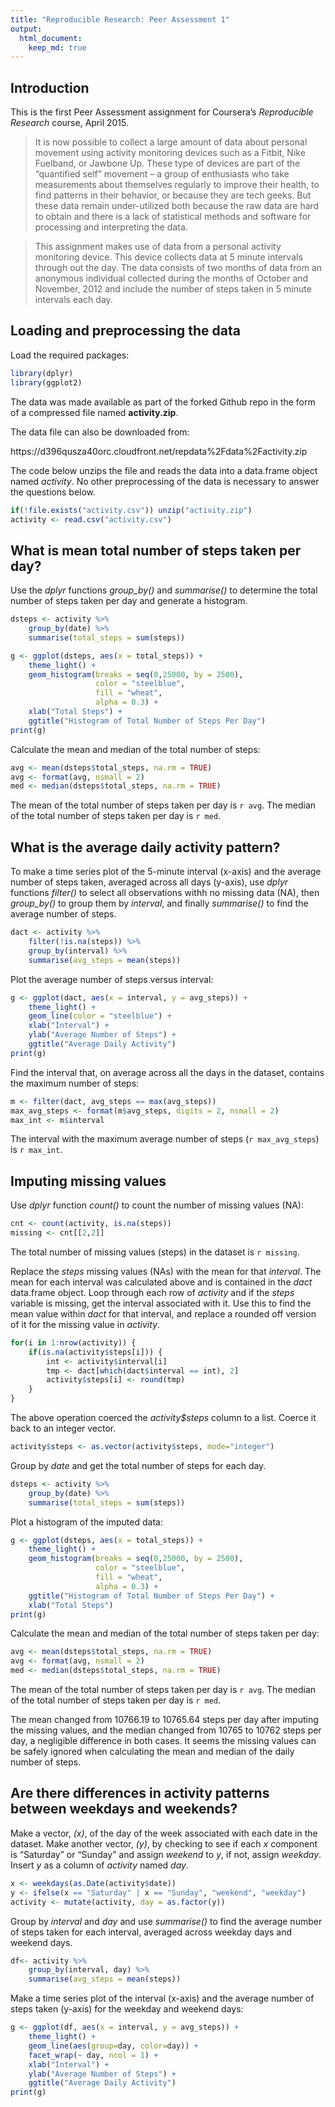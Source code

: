 ```yaml
---
title: "Reproducible Research: Peer Assessment 1"
output: 
  html_document:
    keep_md: true
---
```


## Introduction

This is the first Peer Assessment assignment for Coursera's *Reproducible
Research* course, April 2015.

> It is now possible to collect a large amount of data about personal movement using activity monitoring devices such as a Fitbit, Nike Fuelband, or Jawbone Up. These type of devices are part of the “quantified self” movement – a group of enthusiasts who take measurements about themselves regularly to improve their health, to find patterns in their behavior, or because they are tech geeks. But these data remain under-utilized both because the raw data are hard to obtain and there is a lack of statistical methods and software for processing and interpreting the data.

> This assignment makes use of data from a personal activity monitoring device. This device collects data at 5 minute intervals through out the day. The data consists of two months of data from an anonymous individual collected during the months of October and November, 2012 and include the number of steps taken in 5 minute intervals each day.

## Loading and preprocessing the data

Load the required packages:

```r
library(dplyr)
library(ggplot2)
```

The data was made available as part of the forked Github repo in the form of a
compressed file named **activity.zip**.

The data file can also be downloaded from:

https://d396qusza40orc.cloudfront.net/repdata%2Fdata%2Factivity.zip

The code below unzips the file and
reads the data into a data.frame object named *activity*.  No
other preprocessing of the data is necessary to answer the questions below.

```r
if(!file.exists("activity.csv")) unzip("activity.zip")
activity <- read.csv("activity.csv")
```

## What is mean total number of steps taken per day?

Use the *dplyr* functions *group_by()* and *summarise()* to determine the
total number of steps taken per day and generate a histogram.

```r
dsteps <- activity %>%
    group_by(date) %>%
    summarise(total_steps = sum(steps))
```

```r
g <- ggplot(dsteps, aes(x = total_steps)) +
    theme_light() +
    geom_histogram(breaks = seq(0,25000, by = 2500),
                   color = "steelblue",
                   fill = "wheat",
                   alpha = 0.3) +
    xlab("Total Steps") +
    ggtitle("Histogram of Total Number of Steps Per Day")
print(g)
```

Calculate the mean and median of the total number of steps:

```r
avg <- mean(dsteps$total_steps, na.rm = TRUE)
avg <- format(avg, nsmall = 2)
med <- median(dsteps$total_steps, na.rm = TRUE)
```

The mean of the total number of steps taken per day is `r avg`.  The median of
the total number of steps taken per day is `r med`.

## What is the average daily activity pattern?

To make a time series plot of the 5-minute interval (x-axis) and the average
number of steps taken, averaged across all days (y-axis), use *dplyr* functions
*filter()* to select all observations withh no missing data (NA), then
*group_by()* to group them by *interval*, and finally *summarise()* to find
the average number of steps.

```r
dact <- activity %>%
    filter(!is.na(steps)) %>%
    group_by(interval) %>%
    summarise(avg_steps = mean(steps))
```

Plot the average number of steps versus interval:

```r
g <- ggplot(dact, aes(x = interval, y = avg_steps)) +
    theme_light() +
    geom_line(color = "steelblue") +
    xlab("Interval") +
    ylab("Average Number of Steps") +
    ggtitle("Average Daily Activity")
print(g)
```

Find the interval that, on average across all the days in the dataset, contains
the maximum number of steps:

```r
m <- filter(dact, avg_steps == max(avg_steps))
max_avg_steps <- format(m$avg_steps, digits = 2, nsmall = 2)
max_int <- m$interval
```

The interval with the maximum average number of steps (`r max_avg_steps`)
is `r max_int`.

## Imputing missing values

Use *dplyr* function *count()* to count the number of missing values (NA):

```r
cnt <- count(activity, is.na(steps))
missing <- cnt[[2,2]]

```

The total number of missing values (steps) in the dataset is `r missing`.

Replace the *steps* missing values (NAs) with the mean for that *interval*.
The mean for each interval was calculated above and is contained in the
*dact* data.frame object.  Loop through each row of *activity* and if the
*steps* variable is missing, get the interval associated with it.  Use this
to find the mean value within *dact* for that interval, and replace a
rounded off version of it for the missing value in *activity*.

```r
for(i in 1:nrow(activity)) {
    if(is.na(activity$steps[i])) {
        int <- activity$interval[i]
        tmp <- dact[which(dact$interval == int), 2]
        activity$steps[i] <- round(tmp)
    }
}
```

The above operation coerced the *activity$steps* column to a list.
Coerce it back to an integer vector.

```r
activity$steps <- as.vector(activity$steps, mode="integer")
```

Group by *date* and get the total number of steps for each day.

```r
dsteps <- activity %>%
    group_by(date) %>%
    summarise(total_steps = sum(steps))
```


Plot a histogram of the imputed data:

```r
g <- ggplot(dsteps, aes(x = total_steps)) +
    theme_light() +
    geom_histogram(breaks = seq(0,25000, by = 2500),
                   color = "steelblue",
                   fill = "wheat",
                   alpha = 0.3) +
    ggtitle("Histogram of Total Number of Steps Per Day") +
    xlab("Total Steps")
print(g)
```

Calculate the mean and median of the total number of steps taken per day:

```r
avg <- mean(dsteps$total_steps, na.rm = TRUE)
avg <- format(avg, nsmall = 2)
med <- median(dsteps$total_steps, na.rm = TRUE)
```

The mean of the total number of steps taken per day is `r avg`.  The median of
the total number of steps taken per day is `r med`.

The mean changed from 10766.19 to 10765.64 steps per day after imputing the
missing values, and the median changed from 10765 to 10762 steps per day,
a negligible difference in both cases.  It seems the missing values can be
safely ignored when calculating the mean and median of the daily number
of steps.

## Are there differences in activity patterns between weekdays and weekends?

Make a vector, *(x)*, of the day of the week associated with each date in the
dataset.  Make another vector, *(y)*, by checking to see if each *x*
component is "Saturday" or "Sunday" and assign *weekend* to *y*, if not,
assign *weekday*.  Insert *y* as a column of *activity* named *day*.

```r
x <- weekdays(as.Date(activity$date))
y <- ifelse(x == "Saturday" | x == "Sunday", "weekend", "weekday")
activity <- mutate(activity, day = as.factor(y))
```

Group by *interval* and *day* and use *summarise()* to find the average
number of steps taken for each interval, averaged across weekday days and
weekend days.

```r
df<- activity %>%
    group_by(interval, day) %>%
    summarise(avg_steps = mean(steps))
```

Make a time series plot of the interval (x-axis) and the average number
of steps taken (y-axis) for the weekday and weekend days:

```r
g <- ggplot(df, aes(x = interval, y = avg_steps)) +
    theme_light() +
    geom_line(aes(group=day, color=day)) +
    facet_wrap(~ day, ncol = 1) +
    xlab("Interval") +
    ylab("Average Number of Steps") +
    ggtitle("Average Daily Activity")
print(g)
```

